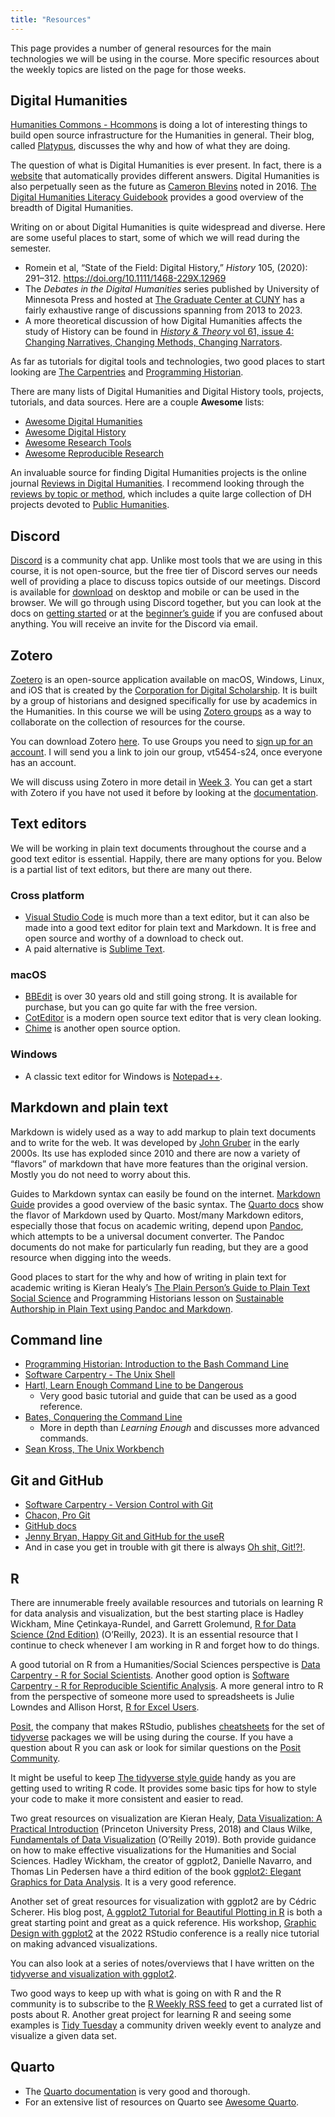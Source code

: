 ```yaml
---
title: "Resources"
---
```


This page provides a number of general resources for the main technologies we will be using in the course. More specific resources about the weekly topics are listed on the page for those weeks.

## Digital Humanities {#sec-dh}
[Humanities Commons - Hcommons](https://hcommons.org) is doing a lot of interesting things to build open source infrastructure for the Humanities in general. Their blog, called [Platypus](https://team.hcommons.org), discusses the why and how of what they are doing.

The question of what is Digital Humanities is ever present. In fact, there is a [website](http://whatisdigitalhumanities.com) that automatically provides different answers. Digital Humanities is also perpetually seen as the future as [Cameron Blevins](http://dhdebates.gc.cuny.edu/debates/text/77) noted in 2016. [The Digital Humanities Literacy Guidebook](https://cmu-lib.github.io/dhlg/) provides a good overview of the breadth of Digital Humanities.

Writing on or about Digital Humanities is quite widespread and diverse. Here are some useful places to start, some of which we will read during the semester.

- Romein et al, "State of the Field: Digital History," *History* 105, (2020): 291--312. [https://doi.org/10.1111/1468-229X.12969](https://doi.org/10.1111/1468-229X.12969)
- The *Debates in the Digital Humanities* series published by University of Minnesota Press and hosted at [The Graduate Center at CUNY](https://dhdebates.gc.cuny.edu) has a fairly exhaustive range of discussions spanning from 2013 to 2023.
- A more theoretical discussion of how Digital Humanities affects the study of History can be found in [*History & Theory* vol 61, issue 4: Changing Narratives, Changing Methods, Changing Narrators](https://onlinelibrary.wiley.com/toc/14682303/2022/61/4).

As far as tutorials for digital tools and technologies, two good places to start looking are [The Carpentries](https://carpentries.org) and [Programming Historian](https://programminghistorian.org).

There are many lists of Digital Humanities and Digital History tools, projects, tutorials, and data sources. Here are a couple **Awesome** lists:  

- [Awesome Digital Humanities](https://dh-tech.github.io/awesome-digital-humanities/)
- [Awesome Digital History](https://github.com/maehr/awesome-digital-history)
- [Awesome Research Tools](https://github.com/emptymalei/awesome-research)
- [Awesome Reproducible Research](https://github.com/leipzig/awesome-reproducible-research)

An invaluable source for finding Digital Humanities projects is the online journal [Reviews in Digital Humanities](https://reviewsindh.pubpub.org). I recommend looking through the [reviews by topic or method](https://reviewsindh.pubpub.org/project-registry-topic-method), which includes a quite large collection of DH projects devoted to [Public Humanities](https://reviewsindh.pubpub.org/public-humanities).

## Discord {#sec-discord}
[Discord](https://discord.com) is a community chat app. Unlike most tools that we are using in this course, it is not open-source, but the free tier of Discord serves our needs well of providing a place to discuss topics outside of our meetings. Discord is available for [download](https://discord.com/download) on desktop and mobile or can be used in the browser. We will go through using Discord together, but you can look at the docs on [getting started](https://support.discord.com/hc/en-us/articles/360033931551-Getting-Started) or at the [beginner's guide](https://support.discord.com/hc/en-us/articles/360045138571-Beginner-s-Guide-to-Discord) if you are confused about anything. You will receive an invite for the Discord via email.

## Zotero {#sec-zotero}
[Zoetero](https://www.zotero.org) is an open-source application available on macOS, Windows, Linux, and iOS that is created by the [Corporation for Digital Scholarship](https://digitalscholar.org). It is built by a group of historians and designed specifically for use by academics in the Humanities. In this course we will be using [Zotero groups](https://www.zotero.org/groups) as a way to collaborate on the collection of resources for the course.

You can download Zotero [here](https://www.zotero.org/download/). To use Groups you need to [sign up for an account](https://www.zotero.org/user/register). I will send you a link to join our group, vt5454-s24, once everyone has an account.

We will discuss using Zotero in more detail in [Week 3](meetings/03-organization.qmd). You can get a start with Zotero if you have not used it before by looking at the [documentation](https://www.zotero.org/support/).

## Text editors {#sec-text-editors}
We will be working in plain text documents throughout the course and a good text editor is essential. Happily, there are many options for you. Below is a partial list of text editors, but there are many out there.

### Cross platform
- [Visual Studio Code](https://code.visualstudio.com) is much more than a text editor, but it can also be made into a good text editor for plain text and Markdown. It is free and open source and worthy of a download to check out.
- A paid alternative is [Sublime Text](https://www.sublimetext.com).

### macOS
- [BBEdit](http://www.barebones.com/products/bbedit/) is over 30 years old and still going strong. It is available for purchase, but you can go quite far with the free version.
- [CotEditor](https://coteditor.com/) is a modern open source text editor that is very clean looking.
- [Chime](https://www.chimehq.com) is another open source option.

### Windows
- A classic text editor for Windows is [Notepad++](https://notepad-plus-plus.org).

## Markdown and plain text {#sec-md}
Markdown is widely used as a way to add markup to plain text documents and to write for the web. It was developed by [John Gruber](https://daringfireball.net/projects/markdown/syntax) in the early 2000s. Its use has exploded since 2010 and there are now a variety of "flavors" of markdown that have more features than the original version. Mostly you do not need to worry about this.

Guides to Markdown syntax can easily be found on the internet. [Markdown Guide](https://markdownguide.offshoot.io/basic-syntax/) provides a good overview of the basic syntax. The [Quarto docs](https://quarto.org/docs/authoring/markdown-basics.html) show the flavor of Markdown used by Quarto. Most/many Markdown editors, especially those that focus on academic writing, depend upon [Pandoc](https://pandoc.org), which attempts to be a universal document converter. The Pandoc documents do not make for particularly fun reading, but they are a good resource when digging into the weeds.

Good places to start for the why and how of writing in plain text for academic writing is Kieran Healy's [The Plain Person’s Guide to Plain Text Social Science](https://kieranhealy.org/publications/plain-person-text/) and Programming Historians lesson on [Sustainable Authorship in Plain Text using Pandoc and Markdown](https://programminghistorian.org/en/lessons/sustainable-authorship-in-plain-text-using-pandoc-and-markdown).

## Command line {#sec-cl}
- [Programming Historian: Introduction to the Bash Command Line](https://programminghistorian.org/en/lessons/intro-to-bash)
- [Software Carpentry - The Unix Shell](https://swcarpentry.github.io/shell-novice/)
- [Hartl, Learn Enough Command Line to be Dangerous](https://www.learnenough.com/command-line-tutorial)
	- Very good basic tutorial and guide that can be used as a good reference.
- [Bates, Conquering the Command Line](http://conqueringthecommandline.com/book)
	- More in depth than *Learning Enough* and discusses more advanced commands.
- [Sean Kross, The Unix Workbench](https://seankross.com/the-unix-workbench/)

## Git and GitHub {#sec-git}
- [Software Carpentry - Version Control with Git](https://swcarpentry.github.io/git-novice/)
- [Chacon, Pro Git](https://git-scm.com/book/en/v2)
- [GitHub docs](https://docs.github.com/en)
- [Jenny Bryan, Happy Git and GitHub for the useR](http://happygitwithr.com)
- And in case you get in trouble with git there is always [Oh shit, Git!?!](https://ohshitgit.com).

## R {#sec-r}
There are innumerable freely available resources and tutorials on learning R for data analysis and visualization, but the best starting place is Hadley Wickham, Mine Çetinkaya-Rundel, and Garrett Grolemund, [R for Data Science (2nd Edition)](https://r4ds.hadley.nz) (O'Reilly, 2023). It is an essential resource that I continue to check whenever I am working in R and forget how to do things.

A good tutorial on R from a Humanities/Social Sciences perspective is [Data Carpentry - R for Social Scientists](https://datacarpentry.org/r-socialsci/). Another good option is [Software Carpentry - R for Reproducible Scientific Analysis](https://swcarpentry.github.io/r-novice-gapminder/). A more general intro to R from the perspective of someone more used to spreadsheets is Julie Lowndes and Allison Horst, [R for Excel Users](https://rstudio-conf-2020.github.io/r-for-excel/).

[Posit](https://posit.co), the company that makes RStudio, publishes [cheatsheets](https://posit.co/resources/cheatsheets/) for the set of [tidyverse](https://www.tidyverse.org) packages we will be using during the course. If you have a question about R you can ask or look for similar questions on the [Posit Community](https://community.rstudio.com).

It might be useful to keep [The tidyverse style guide](https://style.tidyverse.org) handy as you are getting used to writing R code. It provides some basic tips for how to style your code to make it more consistent and easier to read.

Two great resources on visualization are Kieran Healy, [Data Visualization: A Practical Introduction](https://socviz.co) (Princeton University Press, 2018) and Claus Wilke, [Fundamentals of Data Visualization](https://clauswilke.com/dataviz/) (O'Reilly 2019). Both provide guidance on how to make effective visualizations for the Humanities and Social Sciences. Hadley Wickham, the creator of ggplot2, Danielle Navarro, and Thomas Lin Pedersen have a third edition of the book [ggplot2: Elegant Graphics for Data Analysis](https://ggplot2-book.org). It is a very good reference.

Another set of great resources for visualization with ggplot2 are by Cédric Scherer. His blog post, [A ggplot2 Tutorial for Beautiful Plotting in R](https://www.cedricscherer.com/2019/08/05/a-ggplot2-tutorial-for-beautiful-plotting-in-r/) is both a great starting point and great as a quick reference. His workshop, [Graphic Design with ggplot2](https://rstudio-conf-2022.github.io/ggplot2-graphic-design/) at the 2022 RStudio conference is a really nice tutorial on making advanced visualizations.

You can also look at a series of notes/overviews that I have written on the [tidyverse and visualization with ggplot2](https://jessesadler.github.io/notes-tidyverse/).

Two good ways to keep up with what is going on with R and the R community is to subscribe to the [R Weekly RSS feed](https://rweekly.org) to get a currated list of posts about R. Another great project for learning R and seeing some examples is [Tidy Tuesday](https://github.com/rfordatascience/tidytuesday) a community driven weekly event to analyze and visualize a given data set.

## Quarto {#sec-quarto}
- The [Quarto documentation](https://quarto.org/docs/guide/) is very good and thorough.
- For an extensive list of resources on Quarto see [Awesome Quarto](https://github.com/mcanouil/awesome-quarto).
